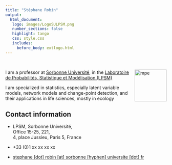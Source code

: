 ```yaml
---
title: "Stéphane Robin"
output: 
  html_document:
   logo: images/LogoSULPSM.png
   number_sections: false
   highlight: tango
   css: style.css
   includes:
     before_body: extlogo.html
---
```


<br>

<img src="images/PhotoSR.png" alt="mpe" width = "100px" align="right"> </img>
  
I am a professor at [Sorbonne Université](https://www.sorbonne-universite.fr/), in the [Laboratoire de Probabilités, Statistique et Modélisation (LPSM)](https://www.lpsm.paris)

I am specialized in statistics, especially latent variable models, network models and change-point detection, and their applications in life sciences, mostly in ecology
  
## Contact information

- <i class="fas fa-map-marker"></i> LPSM, Sorbonne Université, </br>
  Office 15-25, 221, </br>
  4, place Jussieu, Paris 5, France
  
- <i class="fa fa-phone"></i> +33 (0)1 xx xx xx xx

- <i class="fa fa-at"></i> <a href="mailto:stephane.robin@sorbonne-universite.fr
">stephane [dot] robin [at] sorbonne [hyphen] universite [dot] fr</a>

